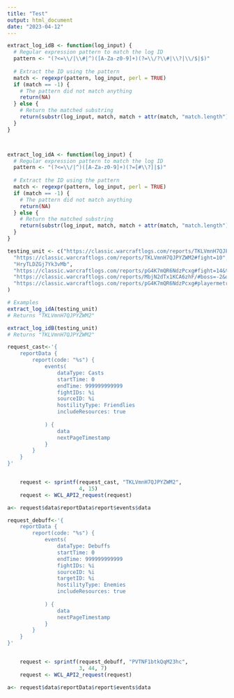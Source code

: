```yaml
---
title: "Test"
output: html_document
date: "2023-04-12"
---
```


```r
extract_log_idB <- function(log_input) {
  # Regular expression pattern to match the log ID
  pattern <- "(?<=\\/|\\#|^)([A-Za-z0-9]+)(?=\\/?\\#|\\?|\\/$|$)"
  
  # Extract the ID using the pattern
  match <- regexpr(pattern, log_input, perl = TRUE)
  if (match == -1) {
    # The pattern did not match anything
    return(NA)
  } else {
    # Return the matched substring
    return(substr(log_input, match, match + attr(match, "match.length") - 1))
  }
}



extract_log_idA <- function(log_input) {
  # Regular expression pattern to match the log ID
  pattern <- "(?<=\\/|^)([A-Za-z0-9]+)(?=[#\\?]|$)"
  
  # Extract the ID using the pattern
  match <- regexpr(pattern, log_input, perl = TRUE)
  if (match == -1) {
    # The pattern did not match anything
    return(NA)
  } else {
    # Return the matched substring
    return(substr(log_input, match, match + attr(match, "match.length") - 1))
  }
}


```


```r

testing_unit <- c("https://classic.warcraftlogs.com/reports/TKLVmnH7QJPYZWM2",
  "https://classic.warcraftlogs.com/reports/TKLVmnH7QJPYZWM2#fight=10",
  "HryTLDZGj7Yk3vMb",
  "https://classic.warcraftlogs.com/reports/pG4K7mQR6NdzPcxg#fight=14&type=damage-done",
  "https://classic.warcraftlogs.com/reports/MbjN2dTx1KCA6zhF/#boss=-2&difficulty=0&view=rankings",
  "https://classic.warcraftlogs.com/reports/pG4K7mQR6NdzPcxg#playermetric=bossdps&boss=-3&difficulty=0&view=replay"
)

# Examples
extract_log_idA(testing_unit)
# Returns "TKLVmnH7QJPYZWM2"

extract_log_idB(testing_unit)
# Returns "TKLVmnH7QJPYZWM2"


```


```r
request_cast<-'{
    reportData {
        report(code: "%s") {
            events(
                dataType: Casts
                startTime: 0
                endTime: 999999999999
                fightIDs: %i
                sourceID: %i
                hostilityType: Friendlies
                includeResources: true
                
            ) {
                data
                nextPageTimestamp
            }
        }
    }
}'


    request <- sprintf(request_cast, "TKLVmnH7QJPYZWM2",
                       4, 15)
    request <- WCL_API2_request(request)

a<- request$data$reportData$report$events$data

```

```r
request_debuff<-'{
    reportData {
        report(code: "%s") {
            events(
                dataType: Debuffs
                startTime: 0
                endTime: 999999999999
                fightIDs: %i
                sourceID: %i
                targetID: %i
                hostilityType: Enemies
                includeResources: true
                
            ) {
                data
                nextPageTimestamp
            }
        }
    }
}'


    request <- sprintf(request_debuff, "PVTNF1btkQqM23hc",
                       3, 44, 7)
    request <- WCL_API2_request(request)

a<- request$data$reportData$report$events$data

```

